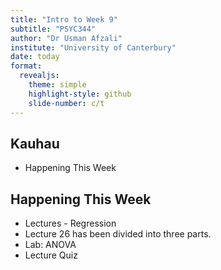 ```yaml
---
title: "Intro to Week 9"
subtitle: "PSYC344"
author: "Dr Usman Afzali"
institute: "University of Canterbury"
date: today
format: 
  revealjs:
    theme: simple
    highlight-style: github
    slide-number: c/t
---
```


## Kauhau {background-color="aquamarine"}

::: incremental
-   Happening This Week
:::

## Happening This Week {background-color="aquamarine"}

::: incremental
-   Lectures - Regression
-   Lecture 26 has been divided into three parts.
-   Lab: ANOVA
-   Lecture Quiz
:::
